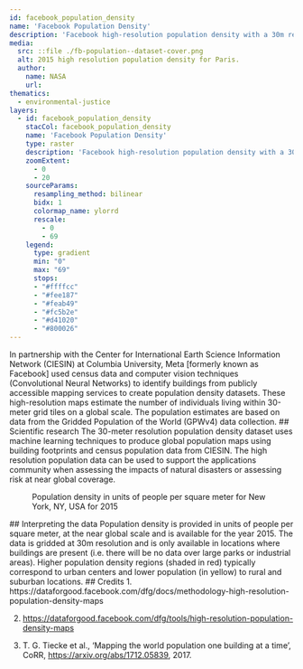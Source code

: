 ```yaml
---
id: facebook_population_density
name: 'Facebook Population Density'
description: 'Facebook high-resolution population density with a 30m resolution'
media:
  src: ::file ./fb-population--dataset-cover.png
  alt: 2015 high resolution population density for Paris.
  author:
    name: NASA
    url: 
thematics:
  - environmental-justice
layers:
  - id: facebook_population_density
    stacCol: facebook_population_density
    name: 'Facebook Population Density'
    type: raster
    description: 'Facebook high-resolution population density with a 30m² resolution'
    zoomExtent:
      - 0
      - 20
    sourceParams:
      resampling_method: bilinear
      bidx: 1
      colormap_name: ylorrd
      rescale:
        - 0
        - 69
    legend:
      type: gradient
      min: "0"
      max: "69"
      stops:
      - "#ffffcc"
      - "#fee187"
      - "#feab49"
      - "#fc5b2e"
      - "#d41020"
      - "#800026"
---
```


<Block>
<Prose>
In partnership with the Center for International Earth Science Information Network (CIESIN) at Columbia University, Meta [formerly known as Facebook] used census data and computer vision techniques (Convolutional Neural Networks) to identify buildings from publicly accessible mapping services to create population density datasets. These high-resolution maps estimate the number of individuals living within 30-meter grid tiles on a global scale. The population estimates are based on data from the Gridded Population of the World (GPWv4) data collection.
</Prose>
</Block>

<Block>
<Prose>
## Scientific research
The 30-meter resolution population density dataset uses machine learning techniques to produce global population maps using building footprints and census population data from CIESIN. The high resolution population data can be used to support the applications community when assessing the impacts of natural disasters or assessing risk at near global coverage.
</Prose>
</Block>

<Block type='full'>
<Figure>
  <Map
    datasetId='facebook_population_density'
    layerId='facebook_population_density'
    zoom={11}
    dateTime='2015-01-01'
    center={[-73.983,40.761]}
  />
  <Caption
    attrAuthor='NASA'
    attrUrl='https://nasa.gov/'
  >
    Population density in units of people per square meter for New York, NY, USA for 2015
  </Caption>
</Figure>
<Prose>
## Interpreting the data
Population density is provided in units of people per square meter, at the near global scale and is available for the year 2015. The data is gridded at 30m resolution and is only available in locations where buildings are present (i.e. there will be no data over large parks or industrial areas). Higher population density regions (shaded in red) typically correspond to urban centers and lower population (in yellow) to rural and suburban locations.
</Prose>
</Block>

<Block>
<Prose>
## Credits
1. https://dataforgood.facebook.com/dfg/docs/methodology-high-resolution-population-density-maps

2. https://dataforgood.facebook.com/dfg/tools/high-resolution-population-density-maps

3. T. G. Tiecke et al., ‘Mapping the world population one building at a time’, CoRR, https://arxiv.org/abs/1712.05839, 2017.
</Prose>
</Block>
